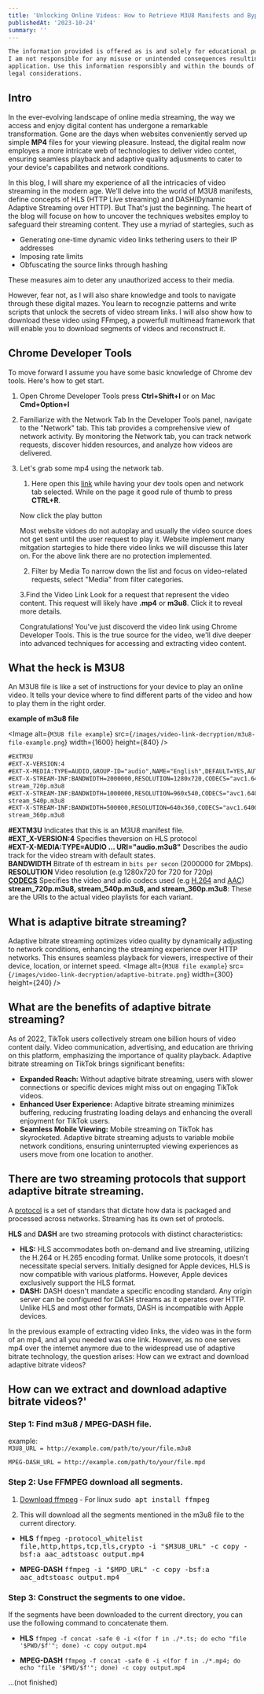 ```yaml
---
title: 'Unlocking Online Videos: How to Retrieve M3U8 Manifests and Bypass DRM'
publishedAt: '2023-10-24'
summary: ''
---
```

```txt
The information provided is offered as is and solely for educational purposes. 
I am not responsible for any misuse or unintended consequences resulting from its 
application. Use this information responsibly and within the bounds of ethical and 
legal considerations.
```

## Intro
In the ever-evolving landscape of online media streaming, the way we access and enjoy
digital content has undergone a remarkable transformation. Gone are the days when websites
conveniently served up simple <b>MP4</b> files for your viewing pleasure. Instead, the digital
realm now employes a more intricate web of technologies to deliver video contet, ensuring
seamless playback and adaptive quality adjusments to cater to your device's capabilites and network conditions.

In this blog, I will share my experience of all the intricacies of video streaming in the modern  age.
We'll delve into the world of M3U8 manifests, define concepts of HLS (HTTP Live streaming) and DASH(Dynamic Adaptive Streaming over
HTTP). But That's just the beginning. The heart of the blog will focuse on how to uncover the techniques websites
employ to safeguard their streaming content. They use a myriad of startegies, such as

* Generating one-time dynamic video links tethering users to their IP addresses
* Imposing rate limits
* Obfuscating the source links through hashing

These measures aim to deter any unauthorized access to their media.

However, fear not, as I will also share knowledge and tools to navigate through these digital mazes.
You learn to recognzie patterns and write scripts that unlock the secrets of video stream links. I will
also show how to download these video using FFmpeg, a powerfull multimead framework that will enable you
to download segments of videos and reconstruct it.


## Chrome Developer Tools
To move forward I assume you have some basic knowledge of Chrome dev tools.
Here's how to get start.

1. Open Chrome Developer Tools
press <b>Ctrl+Shift+I</b> or on Mac <b>Cmd+Option+I</b>

2. Familiarize with the Network Tab
In the Developer Tools panel, navigate to the "Network" tab. This tab provides a comprehensive view of network activity.
By monitoring the Network tab, you can track network requests, discover hidden resources, and 
analyze how videos are delivered.

3. Let's grab some mp4 using the network tab.
    1. Here open this [link](https://reactallplayer.asadk.dev/) while having your dev tools open and network tab selected.
    While on the page it good rule of thumb to press <b>CTRL+R</b>.

    Now click the play button

    Most website vidoes do not autoplay and usually the video source does not get sent until the user request to play it. Website 
    implement many mitgation startegies to hide there video links we will discusse this later on.
    For the above link there are no protection implemented.

    2. Filter by Media
    To narrow down the list and focus on video-related requests, select "Media" from filter categories.

    3.Find the Video Link
    Look for a request that represent the video content. This request will likely have
    <b>.mp4</b> or <b>m3u8</b>. Click it to reveal more details.

    Congratulations! You've just discoverd the video link using Chrome Developer Tools.
    This is the true source for the video, we'll dive deeper into advanced techniques for accessing and extracting video content.



## What the heck is M3U8
An M3U8 file is like a set of instructions for your device to play an online video. It tells your device where to find different parts of the video and how to play them in the right order.

<b>example of m3u8 file</b>

<Image
  alt={`M3U8 file example`}
  src={`/images/video-link-decryption/m3u8-file-example.png`}
  width={1600}
  height={840} 
/>


```txt
#EXTM3U
#EXT-X-VERSION:4
#EXT-X-MEDIA:TYPE=AUDIO,GROUP-ID="audio",NAME="English",DEFAULT=YES,AUTOSELECT=YES,LANGUAGE="en",URI="audio.m3u8"
#EXT-X-STREAM-INF:BANDWIDTH=2000000,RESOLUTION=1280x720,CODECS="avc1.64001f,mp4a.40.2",AUDIO="audio"
stream_720p.m3u8
#EXT-X-STREAM-INF:BANDWIDTH=1000000,RESOLUTION=960x540,CODECS="avc1.64001f,mp4a.40.2",AUDIO="audio"
stream_540p.m3u8
#EXT-X-STREAM-INF:BANDWIDTH=500000,RESOLUTION=640x360,CODECS="avc1.64001f,mp4a.40.2",AUDIO="audio"
stream_360p.m3u8
```
**#EXTM3U** Indicates that this is an M3U8 manifest file.  <br/>
**#EXT_X-VERSION:4** Specifies theversion on HLS protocol <br/>
**#EXT-X-MEDIA:TYPE=AUDIO ... URI="audio.m3u8"** Describes the audio track for the video stream with default states.<br/>
**BANDWIDTH** Bitrate of th estream in `bits per secon` (2000000 for 2Mbps).<br/>
**RESOLUTION** Video resolution (e.g 1280x720 for 720 for 720p)<br/>
**[CODECS](https://en.wikipedia.org/wiki/List_of_codecs)** Specifies the video and adio codecs used (e.g [H.264](https://en.wikipedia.org/wiki/Advanced_Video_Coding) and [AAC](https://en.wikipedia.org/wiki/Advanced_Audio_Coding))<br/>
**stream_720p.m3u8, stream_540p.m3u8, and stream_360p.m3u8**: These are the URIs to the actual video playlists for each variant.


## What is adaptive bitrate streaming?
Adaptive bitrate streaming optimizes video quality by dynamically adjusting to network conditions, enhancing the streaming experience over HTTP networks. This ensures seamless playback for viewers, irrespective of their device, location, or internet speed.
<Image
  alt={`M3U8 file example`}
  src={`/images/video-link-decryption/adaptive-bitrate.png`}
  width={300}
  height={240} 
/>

## What are the benefits of adaptive bitrate streaming?
As of 2022, TikTok users collectively stream one billion hours of video content daily. Video communication, advertising, and education are thriving on this platform, emphasizing the importance of quality playback. Adaptive bitrate streaming on TikTok brings significant benefits:

 - **Expanded Reach:** Without adaptive bitrate streaming, users with slower connections or specific devices might miss out on engaging TikTok videos.
 - **Enhanced User Experience:** Adaptive bitrate streaming minimizes buffering, reducing frustrating loading delays and enhancing the overall enjoyment for TikTok users.
 - **Seamless Mobile Viewing:** Mobile streaming on TikTok has skyrocketed. Adaptive bitrate streaming adjusts to variable mobile network conditions, ensuring uninterrupted viewing experiences as users move from one location to another.

 ## There are **two** streaming protocols that support adaptive bitrate streaming.
 A [protocol](https://www.cloudflare.com/learning/network-layer/what-is-a-protocol/) is a set of standars that dictate how data is packaged and processed across networks. Streaming has its own set of protocls.

 **HLS** and **DASH** are two streaming protocols with distinct characteristics:
  - **HLS:** HLS accommodates both on-demand and live streaming, utilizing the H.264 or H.265 encoding format. Unlike some protocols, it doesn't necessitate special servers. Initially designed for Apple devices, HLS is now compatible with various platforms. However, Apple devices exclusively support the HLS format.
  - **DASH:** DASH doesn't mandate a specific encoding standard. Any origin server can be configured for DASH streams as it operates over HTTP. Unlike HLS and most other formats, DASH is incompatible with Apple devices. 

In the previous example of extracting video links, the video was in the form of an mp4, and all you needed was one link. However, as no one serves mp4 over the internet anymore due to the widespread use of adaptive bitrate technology, the question arises: How can we extract and download adaptive bitrate videos?

## How can we extract and download adaptive bitrate videos?'
### Step 1: Find m3u8 / MPEG-DASH file.
  
  example: <br />
  `M3U8_URL = http://example.com/path/to/your/file.m3u8`
    
  `MPEG-DASH_URL = http://example.com/path/to/your/file.mpd`

### Step 2: Use FFMPEG download all segments.
  1. [Download ffmpeg](https://ffmpeg.org/download.html) 
    - For linux  <kbd> sudo apt install ffmpeg</kbd>

  2. This will download all the segments mentioned in the m3u8 file to the current directory.

  - **HLS**
    <kbd>ffmpeg -protocol_whitelist file,http,https,tcp,tls,crypto -i "$M3U8_URL" -c copy -bsf:a aac_adtstoasc output.mp4</kbd>

  - **MPEG-DASH**
    <kbd>ffmpeg -i "$MPD_URL" -c copy -bsf:a aac_adtstoasc output.mp4</kbd>
   

### Step 3: Construct the segments to one vidoe.  
  
  If the segments have been downloaded to the current directory, you can use the following command to concatenate them.

  - **HLS** <kbd>``` ffmpeg -f concat -safe 0 -i <(for f in ./*.ts; do echo "file '$PWD/$f'"; done) -c copy output.mp4 ```</kbd>

  - **MPEG-DASH**
  <kbd>``` ffmpeg -f concat -safe 0 -i <(for f in ./*.mp4; do echo "file '$PWD/$f'"; done) -c copy output.mp4 ```</kbd>


 ...(not finished)
